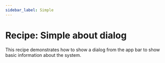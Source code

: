 ```yaml
---
sidebar_label: Simple
---
```


# Recipe: Simple about dialog

This recipe demonstrates how to show a dialog from the app bar to show basic information about the system.

<RecipeDemo initialpath="/recipes/app-bar-about/simple-about-dialog.html" />
